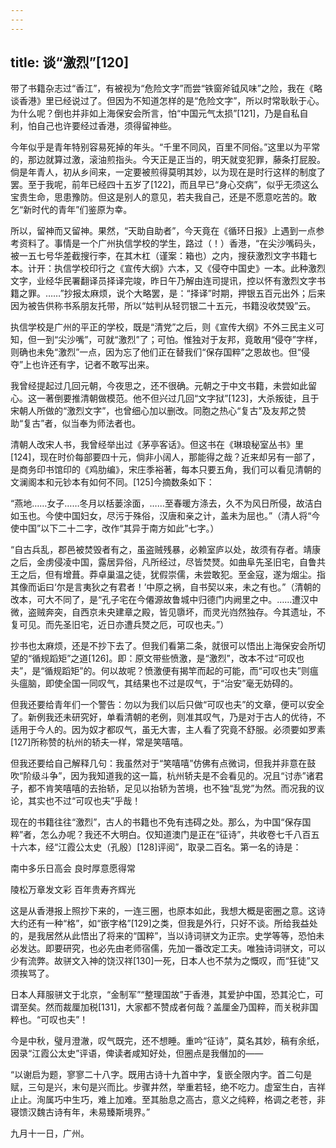 ```yaml
---
---
---
```

title: 谈“激烈”[120]
---




带了书籍杂志过“香江”，有被视为“危险文字”而尝“铁窗斧钺风味”之险，我在《略谈香港》里已经说过了。但因为不知道怎样的是“危险文字”，所以时常耿耿于心。为什么呢？倒也并非如上海保安会所言，怕“中国元气太损”[121]，乃是自私自利，怕自己也许要经过香港，须得留神些。

今年似乎是青年特别容易死掉的年头。“千里不同风，百里不同俗。”这里以为平常的，那边就算过激，滚油煎指头。今天正是正当的，明天就变犯罪，藤条打屁股。倘是年青人，初从乡间来，一定要被煎得莫明其妙，以为现在是时行这样的制度了罢。至于我呢，前年已经四十五岁了[122]，而且早已“身心交病”，似乎无须这么宝贵生命，思患豫防。但这是别人的意见，若夫我自己，还是不愿意吃苦的。敢乞“新时代的青年”们鉴原为幸。

所以，留神而又留神。果然，“天助自助者”，今天竟在《循环日报》上遇到一点参考资料了。事情是一个广州执信学校的学生，路过（！）香港，“在尖沙嘴码头，被一五七号华差截搜行李，在其木杠（谨案：箱也）之内，搜获激烈文字书籍七本。计开：执信学校印行之《宣传大纲》六本，又《侵夺中国史》一本。此种激烈文字，业经华民署翻译员择译完竣，昨日午乃解由连司提讯，控以怀有激烈文字书籍之罪。……”抄报太麻烦，说个大略罢，是：“择译”时期，押银五百元出外；后来因为被告供称书系朋友托带，所以“姑判从轻罚银二十五元，书籍没收焚毁”云。

执信学校是广州的平正的学校，既是“清党”之后，则《宣传大纲》不外三民主义可知，但一到“尖沙嘴”，可就“激烈”了；可怕。惟独对于友邦，竟敢用“侵夺”字样，则确也未免“激烈”一点，因为忘了他们正在替我们“保存国粹”之恩故也。但“侵夺”上也许还有字，记者不敢写出来。

我曾经提起过几回元朝，今夜思之，还不很确。元朝之于中文书籍，未尝如此留心。这一著倒要推清朝做模范。他不但兴过几回“文字狱”[123]，大杀叛徒，且于宋朝人所做的“激烈文字”，也曾细心加以删改。同胞之热心“复古”及友邦之赞助“复古”者，似当奉为师法者也。

清朝人改宋人书，我曾经举出过《茅亭客话》。但这书在《琳琅秘室丛书》里[124]，现在时价每部要四十元，倘非小阔人，那能得之哉？近来却另有一部了，是商务印书馆印的《鸡肋编》，宋庄季裕著，每本只要五角，我们可以看见清朝的文澜阁本和元钞本有如何不同。[125]今摘数条如下：

“燕地……女子……冬月以栝蒌涂面，……至春暖方涤去，久不为风日所侵，故洁白如玉也。今使中国妇女，尽污于殊俗，汉唐和亲之计，盖未为屈也。”（清人将“今使中国”以下二十二字，改作“其异于南方如此”七字。）

“自古兵乱，郡邑被焚毁者有之，虽盗贼残暴，必赖室庐以处，故须有存者。靖康之后，金虏侵凌中国，露居异俗，凡所经过，尽皆焚燹。如曲阜先圣旧宅，自鲁共王之后，但有增葺。莽卓巢温之徒，犹假崇儒，未尝敢犯。至金寇，遂为烟尘。指其像而诟曰‘尔是言夷狄之有君者！’中原之祸，自书契以来，未之有也。”（清朝的改本，可大不同了，是“孔子宅在今僊源故鲁城中归德门内阙里之中。……遭汉中微，盗贼奔突，自西京未央建章之殿，皆见隳坏，而灵光岿然独存。今其遗址，不复可见。而先圣旧宅，近日亦遭兵燹之厄，可叹也夫。”）

抄书也太麻烦，还是不抄下去了。但我们看第二条，就很可以悟出上海保安会所切望的“循规蹈矩”之道[126]。即：原文带些愤激，是“激烈”，改本不过“可叹也夫”，是“循规蹈矩”的。何以故呢？愤激便有揭竿而起的可能，而“可叹也夫”则瘟头瘟脑，即使全国一同叹气，其结果也不过是叹气，于“治安”毫无妨碍的。

但我还要给青年们一个警告：勿以为我们以后只做“可叹也夫”的文章，便可以安全了。新例我还未研究好，单看清朝的老例，则准其叹气，乃是对于古人的优待，不适用于今人的。因为奴才都叹气，虽无大害，主人看了究竟不舒服。必须要如罗素[127]所称赞的杭州的轿夫一样，常是笑嘻嘻。

但我还要给自己解释几句：我虽然对于“笑嘻嘻”仿佛有点微词，但我并非意在鼓吹“阶级斗争”，因为我知道我的这一篇，杭州轿夫是不会看见的。况且“讨赤”诸君子，都不肯笑嘻嘻的去抬轿，足见以抬轿为苦境，也不独“乱党”为然。而况我的议论，其实也不过“可叹也夫”乎哉！

现在的书籍往往“激烈”，古人的书籍也不免有违碍之处。那么，为中国“保存国粹”者，怎么办呢？我还不大明白。仅知道澳门是正在“征诗”，共收卷七千八百五十六本，经“江霞公太史（孔殷）[128]评阅”，取录二百名。第一名的诗是：

南中多乐日高会 良时厚意愿得常

陵松万章发文彩 百年贵寿齐辉光

这是从香港报上照抄下来的，一连三圈，也原本如此，我想大概是密圈之意。这诗大约还有一种“格”，如“嵌字格”[129]之类，但我是外行，只好不谈。所给我益处的，是我居然从此悟出了将来的“国粹”，当以诗词骈文为正宗。史学等等，恐怕未必发达。即要研究，也必先由老师宿儒，先加一番改定工夫。唯独诗词骈文，可以少有流弊。故骈文入神的饶汉祥[130]一死，日本人也不禁为之慨叹，而“狂徒”又须挨骂了。

日本人拜服骈文于北京，“金制军”“整理国故”于香港，其爱护中国，恐其沦亡，可谓至矣。然而裁厘加税[131]，大家都不赞成者何哉？盖厘金乃国粹，而关税非国粹也。“可叹也夫”！

今是中秋，璧月澄澈，叹气既完，还不想睡。重吟“征诗”，莫名其妙，稿有余纸，因录“江霞公太史”评语，俾读者咸知好处，但圈点是我僭加的——

“以谢启为题，寥寥二十八字。既用古诗十九首中字，复嵌全限内字。首二句是赋，三句是兴，末句是兴而比。步骤井然，举重若轻，绝不吃力。虚室生白，吉祥止止。洵属巧中生巧，难上加难。至其胎息之高古，意义之纯粹，格调之老苍，非寝馈汉魏古诗有年，未易臻斯境界。”

九月十一日，广州。